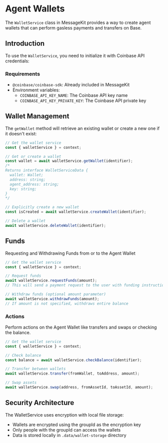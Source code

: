# Agent Wallets

The `WalletService` class in MessageKit provides a way to create agent wallets that can perform gasless payments and transfers on Base.

## Introduction

To use the `WalletService`, you need to initialize it with Coinbase API credentials:

### Requirements

- `@coinbase/coinbase-sdk`: Already included in MessageKit
- Environment variables:
  - `COINBASE_API_KEY_NAME`: The Coinbase API key name
  - `COINBASE_API_KEY_PRIVATE_KEY`: The Coinbase API private key

## Wallet Management

The `getWallet` method will retrieve an existing wallet or create a new one if it doesn't exist:

```typescript
// Get the wallet service
const { walletService } = context;

// Get or create a wallet
const wallet = await walletService.getWallet(identifier);
/*
Returns interface WalletServiceData {
  wallet: Wallet;
  address: string;
  agent_address: string;
  key: string;
}
*/

// Explicitly create a new wallet
const isCreated = await walletService.createWallet(identifier);

// Delete a wallet
await walletService.deleteWallet(identifier);
```

## Funds

Requesting and Withdrawing Funds from or to the Agent Wallet

```typescript
// Get the wallet service
const { walletService } = context;

// Request funds
await walletService.requestFunds(amount);
// This will send a payment request to the user with funding instructions

// Withdraw funds (optional amount parameter)
await walletService.withdrawFunds(amount);
// If amount is not specified, withdraws entire balance
```

### Actions

Perform actions on the Agent Wallet like transfers and swaps or checking the balance.

```typescript
// Get the wallet service
const { walletService } = context;

// Check balance
const balance = await walletService.checkBalance(identifier);

// Transfer between wallets
await walletService.transfer(fromWallet, toAddress, amount);

// Swap assets
await walletService.swap(address, fromAssetId, toAssetId, amount);
```

## Security Architecture

The WalletService uses encryption with local file storage:

- Wallets are encrypted using the groupId as the encryption key
- Only people with the groupId can access the wallets
- Data is stored locally in `.data/wallet-storage` directory
